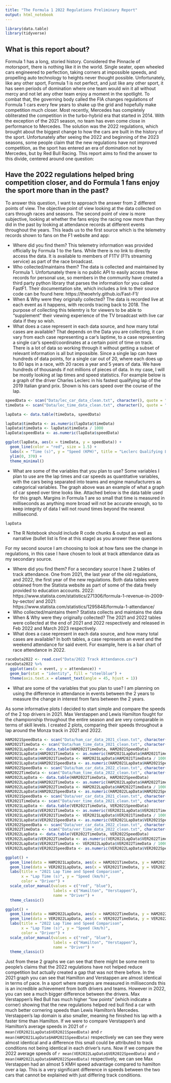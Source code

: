 ```yaml
---
title: "The Formula 1 2022 Regulations Preliminary Report"
output: html_notebook
---
```


```r
library(data.table)
library(tidyverse)
```
## What is this report about?

Formula 1 has a long, storied history. Considered the Pinnacle of motorsport, there is nothing like it in the world. Single seater, open wheeled cars engineered to perfection, taking corners at impossible speeds, and propelling auto technology to heights never thought possible. Unfortunately, like any other sport, Formula 1 is not perfect, and just like any other sport, it has seen periods of domination where one team would win it all without mercy and not let any other team enjoy a moment in the spotlight. To combat that, the governing body called the FIA changes regulations of Formula 1 cars every few years to shake up the grid and hopefully make competition much closer. Most recently, Mercedes has completely obliterated the competition in the turbo-hybrid era that started in 2014. With the exception of the 2021 season, no team has even come close in performance to Mercedes. The solution was the 2022 regulations, which brought about the biggest change to how the cars are built in the history of the sport. Unfortunately after seeing the 2022 and beginning of the 2023 seasons, some people claim that the new regulations have not improved competition, as the sport has entered an era of domination not by Mercedes, but by Red Bull Racing. This report aims to find the answer to this divide, centered around one question:

## Have the 2022 regulations helped bring competition closer, and do Formula 1 fans enjoy the sport more than in the past?

To answer this question, I want to approach the answer from 2 different points of view. The objective point of view looking at the data collected on cars through races and seasons. The second point of view is more subjective, looking at whether the fans enjoy the racing now more than they did in the past by looking at attendance records at different events throughout the years.
This leads us to the first source which is the telemetry records shown to fans on the F1 website and app:


+    Where did you find them? This telemetry information was provided officially by Formula 1 to the fans. While there is no link to directly access the data. It is available to members of F1TV (F1's streaming service) as part of the race broadcast.
+    Who collected/maintains them? The data is collected and maintained by Formula 1. Unfortunately there is no public API to easily access these records for personal use, so members in the community have created a third party python library that parses the information for you called FastF1. Their documentation site, which includes a link to their source code can be found here: https://theoehrly.github.io/Fast-F1/ 
+    When & Why were they originally collected? The data is recorded live at each event as it happens, with records tracing back to 2018. The purpose of collecting this telemtry is for viewers to be able to "supplement" their viewing experience of the TV broadcast with live car data if they so wish.
+    What does a case represent in each data source, and how many total cases are available? That depends on the Data you are collecting, it can vary from each case representing a car's laptime, to a case representing a single car's speed/coordinates at a certain point of time on track. There is a lot of data so working through it without getting a subset of relevant information is all but impossible. Since a single lap can have hundreds of data points, for a single car out of 20, where each does up to 80 laps in a race, with 20 races a year and 5 years of data. We have hundreds of thousands if not millions of pieces of data. In my case, I will be mostly looking at lap times and speed statistics. For example below is a graph of the driver Charles Leclerc in his fastest qualifying lap of the 2019 Italian grand prix. Shown is his cars speed over the course of the lap.
```r
speedData <- scan("Data/lec_car_data_clean.txt", character(), quote = "")
timeData <- scan("Data/lec_time_data_clean.txt", character(), quote = "")

lapData <- data.table(timeData, speedData)

lapData$timeData <- as.numeric(lapData$timeData)
lapData$timeData <- lapData$timeData / 1000
lapData$speedData <- as.numeric(lapData$speedData)

ggplot(lapData, aes(x = timeData, y = speedData)) +
  geom_line(color = "red", size = 1.5) +
  labs(x = "Time (s)", y = "Speed (KPH)", title = "Leclerc Qualifying Lap Speed") +
  ylim(0, 370) +
  theme_minimal()

```
+    What are some of the variables that you plan to use? Some variables I plan to use are the lap times and car speeds as quantitative variables, with the cars being separated into teams and engine manufacturers as categorical variables. The graph above was an example of what a graph of car speed over time looks like. Attached below is the data table used for this graph. Margins in Formula 1 are so small that time is measured in milliseconds as anything more broad will not be accurate enough, so to keep integrity of data I will not round times beyond the nearest millisecond.
```r
lapData
```
+    The R Notebook should include R code chunks & output as well as narrative (bullet list is fine at this stage) as you answer these questions

For my second source I am choosing to look at how fans see the change in regulations, in this case I have chosen to look at track attendance data as my secondary source.

+   Where did you find them? For a secondary source I have 2 tables of track attendance. One from 2021, the last year of the old regulations, and 2022, the first year of the new regulations. Both data tables were obtained from the Statista website as part of some of the data freely provided to education accounts. 2022: https://www.statista.com/statistics/271306/formula-1-revenue-in-2009-by-sector/ and 2021: https://www.statista.com/statistics/1295848/formula-1-attendance/ 
+   Who collected/maintains them? Statista collects and maintains the data
+   When & Why were they originally collected? The 2021 and 2022 tables were collected at the end of 2021 and 2022 respectively and released in Feb 2022 and March 2023 respectively.
+   What does a case represent in each data source, and how many total cases are available? In both tables, a case represents an event and the weekend attendance for said event. For example, here is a bar chart of race attendance in 2022.
```r
raceData2022 <- read.csv("Data/2022 Track Attendance.csv")
raceData2022 %>%
  ggplot(aes(x = event, y = attendance)) +
  geom_bar(stat = "identity", fill = "steelblue") +
  theme(axis.text.x = element_text(angle = 45, hjust = 1))
```
+   What are some of the variables that you plan to use? I am planning on using the difference in attendance in events between the 2 years to measure the change in interest from fans between the 2 years.


As some informative plots I decided to start simple and compare the speeds of the 2 top drivers in 2021. Max Verstappen and Lewis Hamilton fought for the championship throughout the entire season and are very comparable in terms of skill levels. I created 2 plots, comparing their speeds throughout a lap around the Monza track in 2021 and 2022.

```r
HAM2021SpeedData <- scan("Data/ham_car_data_2021_clean.txt", character(), quote = "")
HAM2021TimeData <- scan("Data/ham_time_data_2021_clean.txt", character(), quote = "")
HAM2021LapData <- data.table(HAM2021TimeData, HAM2021SpeedData)
HAM2021LapData$HAM2021TimeData <- as.numeric(HAM2021LapData$HAM2021TimeData)
HAM2021LapData$HAM2021TimeData <- HAM2021LapData$HAM2021TimeData / 1000
HAM2021LapData$HAM2021SpeedData <- as.numeric(HAM2021LapData$HAM2021SpeedData)
HAM2022SpeedData <- scan("Data/ham_car_data_2022_clean.txt", character(), quote = "")
HAM2022TimeData <- scan("Data/ham_time_data_2022_clean.txt", character(), quote = "")
HAM2022LapData <- data.table(HAM2022TimeData, HAM2022SpeedData)
HAM2022LapData$HAM2022TimeData <- as.numeric(HAM2022LapData$HAM2022TimeData)
HAM2022LapData$HAM2022TimeData <- HAM2022LapData$HAM2022TimeData / 1000
HAM2022LapData$HAM2022SpeedData <- as.numeric(HAM2022LapData$HAM2022SpeedData)
VER2021SpeedData <- scan("Data/ver_car_data_2021_clean.txt", character(), quote = "")
VER2021TimeData <- scan("Data/ver_time_data_2021_clean.txt", character(), quote = "")
VER2021LapData <- data.table(VER2021TimeData, VER2021SpeedData)
VER2021LapData$VER2021TimeData <- as.numeric(VER2021LapData$VER2021TimeData)
VER2021LapData$VER2021TimeData <- VER2021LapData$VER2021TimeData / 1000
VER2021LapData$VER2021SpeedData <- as.numeric(VER2021LapData$VER2021SpeedData)
VER2022SpeedData <- scan("Data/ver_car_data_2022_clean.txt", character(), quote = "")
VER2022TimeData <- scan("Data/ver_time_data_2022_clean.txt", character(), quote = "")
VER2022LapData <- data.table(VER2022TimeData, VER2022SpeedData)
VER2022LapData$VER2022TimeData <- as.numeric(VER2022LapData$VER2022TimeData)
VER2022LapData$VER2022TimeData <- VER2022LapData$VER2022TimeData / 1000
VER2022LapData$VER2022SpeedData <- as.numeric(VER2022LapData$VER2022SpeedData)

ggplot() +
  geom_line(data = HAM2021LapData, aes(x = HAM2021TimeData, y = HAM2021SpeedData, color = "Hamilton"), size = 1) +
  geom_line(data = VER2021LapData, aes(x = VER2021TimeData, y = VER2021SpeedData, color = "Verstappen"), size = 1) +
  labs(title = "2021 Lap Time and Speed Comparison",
       x = "Lap Time (s)", y = "Speed (km/h)",
       color = "Driver") +
  scale_color_manual(values = c("red", "blue"),
                     labels = c("Hamilton", "Verstappen"),
                     name = "Driver") +
  theme_classic()

ggplot() +
  geom_line(data = HAM2022LapData, aes(x = HAM2022TimeData, y = HAM2022SpeedData, color = "Hamilton"), size = 1) +
  geom_line(data = VER2022LapData, aes(x = VER2022TimeData, y = VER2022SpeedData, color = "Verstappen"), size = 1) +
  labs(title = "2022 Lap Time and Speed Comparison",
       x = "Lap Time (s)", y = "Speed (km/h)",
       color = "Driver") +
  scale_color_manual(values = c("red", "blue"),
                     labels = c("Hamilton", "Verstappen"),
                     name = "Driver") +
  theme_classic()
```

Just from these 2 graphs we can see that there might be some merit to people's claims that the 2022 regulations have not helped reduce competition but actually created a gap that was not there before. In the 2021 graph you can see that Hamilton and Verstappen are almost identical in terms of pace. In a sport where margins are measured in milliseconds this is an incredible achievement from both drivers and teams. However in 2022, you can see a much bigger difference between the drivers. Max Verstappen's Red Bull has much higher "low points" (which indicate a corner) showing that the new regulations helped red bull find a car with much better cornering speeds than Lewis Hamilton's Mercedes. Verstappen's lap domain is also smaller, meaning he finished his lap with a faster time than Hamilton. If we were to compare Verstappen's and Hamilton's average speeds in 2021 of `r mean(VER2021LapData$VER2021SpeedData)` and `r mean(HAM2021LapData$HAM2021SpeedData)` respectively we can see they were almost identical and a difference this small could be attributed to track conditions not being identical in each driver's runs. Now if we compare the 2022 average speeds of `r mean(VER2022LapData$VER2022SpeedData)` and `r mean(HAM2022LapData$HAM2022SpeedData)` respectively, we can see Max Verstappen had an almost 5 KMH speed advantage compared to hamilton over a lap. This is a very significant difference in speeds between the two cars that cannot be explained with just differing track conditions.